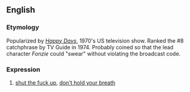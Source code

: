 ==English==

===Etymology===

Popularized by ''[[w:Happy Days|Happy Days]]'', 1970's US television show. Ranked the #8 catchphrase by TV Guide in 1974. Probably coined so that the lead character ''Fonzie'' could "swear" without violating the broadcast code.

===Expression===
{{infl|en|expression}}

# {{US}} [[shut the fuck up]], [[don't hold your breath]]